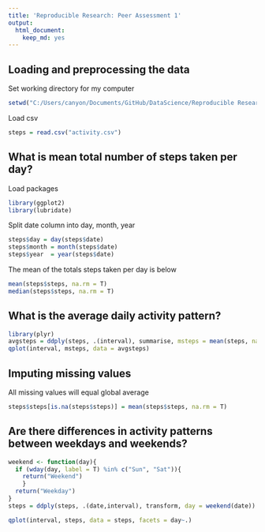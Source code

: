 ```yaml
---
title: 'Reproducible Research: Peer Assessment 1'
output:
  html_document:
    keep_md: yes
---
```



## Loading and preprocessing the data

Set working directory for my computer
```r
setwd("C:/Users/canyon/Documents/GitHub/DataScience/Reproducible Research/RepData_PeerAssessment1-master")
```

Load csv
```r
steps = read.csv("activity.csv")
```

## What is mean total number of steps taken per day?
Load packages
```r
library(ggplot2)
library(lubridate)
```

Split date column into day, month, year
```r
steps$day = day(steps$date)
steps$month = month(steps$date)
steps$year  = year(steps$date)
```

The mean of the totals steps taken per day is below
```r
mean(steps$steps, na.rm = T)
median(steps$steps, na.rm = T)
```

## What is the average daily activity pattern?
```r
library(plyr)
avgsteps = ddply(steps, .(interval), summarise, msteps = mean(steps, na.rm = T))
qplot(interval, msteps, data = avgsteps)
```

## Imputing missing values
All missing values will equal global average
```r
steps$steps[is.na(steps$steps)] = mean(steps$steps, na.rm = T)
```

## Are there differences in activity patterns between weekdays and weekends?
```r

weekend <- function(day){
  if (wday(day, label = T) %in% c("Sun", "Sat")){
    return("Weekend")
    }
  return("Weekday")
}
steps = ddply(steps, .(date,interval), transform, day = weekend(date))

qplot(interval, steps, data = steps, facets = day~.)
```


